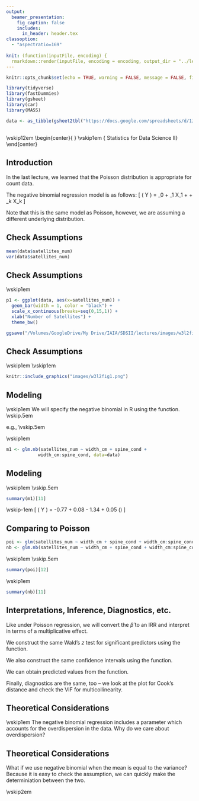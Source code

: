 ```yaml
---
output: 
  beamer_presentation:
    fig_caption: false
    includes:
      in_header: header.tex
classoption: 
  - "aspectratio=169"
  
knit: (function(inputFile, encoding) {
  rmarkdown::render(inputFile, encoding = encoding, output_dir = "../lectures/PDF") })
---
```


```r
knitr::opts_chunk$set(echo = TRUE, warning = FALSE, message = FALSE, fig.path = "images")

library(tidyverse)
library(fastDummies)
library(gsheet)
library(car)
library(MASS)

data <- as_tibble(gsheet2tbl("https://docs.google.com/spreadsheets/d/1JoI0AffzZdGkW3FCCWHgRaZeuGrBt1Qa-WMT3_l8XCA/edit?usp=sharing"))
```


## {.standout} 
\vskip12em
\begin{center}{\color{white} \huge \textbf{Negative Binomial Regression}} \vskip1em
{\color{white} \Large Statistics for Data Science II}
\end{center}

## Introduction

In the last lecture, we learned that the Poisson distribution is appropriate for count data. 
\begin{itemize}
  \item However, the Poisson distribution assumes that the mean is equal to the variance.
  \item The negative binomial distribution is an alternative that relaxes Poisson's assumption.
\end{itemize}

The negative binomial regression model is as follows:
  \[ \ln\left( Y \right) = \beta_0 + \beta_1 X_1 + \hdots + \beta_k X_k  \] 

Note that this is the same model as Poisson, however, we are assuming a different underlying distribution. 

## Check Assumptions

\textbf{Example:}
\begin{itemize}
  \item Recall the horseshoe crab example from the last lecture. Let's determine if Poisson was appropriate -- we will compare the mean and the variance.
\end{itemize}

```r
mean(data$satellites_num)
var(data$satellites_num)
```

\begin{itemize}
  \item Because the variance is larger than the mean, we know the data is overdispersed.
\end{itemize}

## Check Assumptions

\textbf{Example:}
\begin{itemize}
  \item Let's also look at a histogram of the outcome to see if we can detect the overdispersion
\end{itemize} \vskip1em

```r
p1 <- ggplot(data, aes(x=satellites_num)) + 
  geom_bar(width = 1, color = "black") +
  scale_x_continuous(breaks=seq(0,15,1)) +
  xlab("Number of Satellites") +
  theme_bw() 
```

```r
ggsave("/Volumes/GoogleDrive/My Drive/IAIA/SDSII/lectures/images/w3l2fig1.png")
```

## Check Assumptions

\vskip1em
\textbf{Example:} \vskip1em

```r
knitr::include_graphics("images/w3l2fig1.png")
```

## Modeling

\vskip1em
We will specify the negative binomial in R using the \texttt{glm.nb()} function. \vskip.5em

e.g., \texttt{glm.nb(outcome $\sim$ predictor1 + predictor2 + ..., data = dataset)} \vskip.5em

\textbf{Example:} \vskip1em

```r
m1 <- glm.nb(satellites_num ~ width_cm + spine_cond +
            width_cm:spine_cond, data=data)
```

## Modeling
\vskip1em
\textbf{Example:} \vskip.5em
\scriptsize
```r
summary(m1)[11]
```

\normalsize
\begin{itemize}
  \item The resulting model is
\end{itemize} \vskip-1em
\[ \ln \left( Y \right) = -0.77 + 0.08 \text{width} - 1.34 \text{spine} + 0.05 (\text{width $\times$ spine}) \] 


## Comparing to Poisson

```r
poi <- glm(satellites_num ~ width_cm + spine_cond + width_cm:spine_cond, family="poisson", data=data)
nb <- glm.nb(satellites_num ~ width_cm + spine_cond + width_cm:spine_cond, data=data)
```
\vskip1em
\textbf{Example:} \vskip.5em
\scriptsize
```r
summary(poi)[12]
```
\vskip1em
```r
summary(nb)[11]
```

## Interpretations, Inference, Diagnostics, etc.

Like under Poisson regression, we will convert the $\hat{\beta}$ to an IRR and interpret in terms of a multiplicative effect.

We construct the same Wald's $z$ test for significant predictors using the \texttt{summary()} function.

We also construct the same confidence intervals using the \texttt{confint()} function. 

We can obtain predicted values from the \texttt{predict()} function.

Finally, diagnostics are the same, too -- we look at the plot for Cook's distance and check the VIF for multicollinearity. 

## Theoretical Considerations

\vskip1em
The negative binomial regression includes a parameter which accounts for the overdispersion in the data.
\begin{itemize}
  \item This is how we relax the assumption from Poisson regression.
\end{itemize}

Why do we care about overdispersion?
\begin{itemize}
  \item When the data is overdispersed and we apply Poisson regression, we are underestimating the standard error.
  \item When we underestimate the standard error, our test statistic ($\hat{\beta}$/stderr) becomes larger than it should be, which in turn causes the corresponding $p$-value to be smaller than it should be.
  \item That is, we may determine there is a relationship more often than we should.
\end{itemize}

## Theoretical Considerations

What if we use negative binomial when the mean is equal to the variance?
\begin{itemize}
  \item As the dispersion parameter approaches 1 (mean = variance), the negative binomial converges in distribution to the Poisson.
\end{itemize}

Because it is easy to check the assumption, we can quickly make the determiniation between the two.
\begin{itemize}
  \item However, it never ``hurts'' to use negative binomial regression over Poisson regression!
\end{itemize}
\vskip2em


